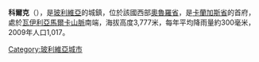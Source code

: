'''科爾克'''（{{lang-es|Corque}}），是[[玻利維亞|玻利維亞]]的城鎮，位於該國西部[[奧魯羅省|奧魯羅省]]，是[[卡蘭加斯省|卡蘭加斯省]]的首府，處於[[瓦伊利亞馬爾卡山脈|瓦伊利亞馬爾卡山脈]]南端，海拔高度3,777米，每年平均降雨量約300毫米，2009年人口1,017。

{{coord|18|21|S|67|41|W|display=title|region:BO_type:city_source:GNS-enwiki}}

{{Bolivia-geo-stub}}
[[Category:玻利維亞城市|Category:玻利維亞城市]]